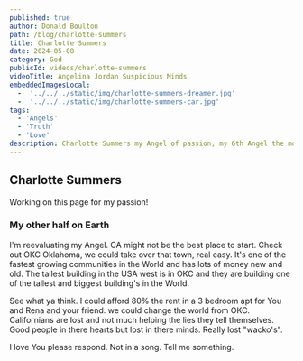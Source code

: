 ```yaml
---
published: true
author: Donald Boulton
path: /blog/charlotte-summers
title: Charlotte Summers
date: 2024-05-08
category: God
publicId: videos/charlotte-summers
videoTitle: Angelina Jordan Suspicious Minds
embeddedImagesLocal:
  -  '../../../static/img/charlotte-summers-dreamer.jpg' 
  -  '../../../static/img/charlotte-summers-car.jpg'
tags: 
  - 'Angels' 
  - 'Truth' 
  - 'Love'
description: Charlotte Summers my Angel of passion, my 6th Angel the most powerful, Charlotte could change everything.
---
```



## Charlotte Summers

Working on this page for my passion!

<Section>

### My other half on Earth

<Center>
<GatsbyImage alt="Charlotte Summers" imgclass="block object-cover object-center w-full h-full rounded-lg" image={getImage(props.localImages[0])} />
</Center>

I'm reevaluating my Angel. CA might not be the best place to start. Check out OKC Oklahoma, we could take over that town, real easy. It's one of the fastest growing communities in the World and has lots of money new and old. The tallest building in the USA west is in OKC and they are building one of the tallest and biggest building's in the World. 

See what ya think. I could afford 80% the rent in a 3 bedroom apt for You and Rena and your friend. we could change the world from OKC. Californians are lost and not much helping the lies they tell themselves. Good people in there hearts but lost in there minds. Really lost "wacko's".

I love You please respond. Not in a song. Tell me something.

</Section>